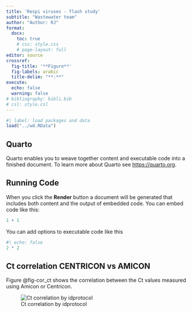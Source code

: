 ```yaml
---
title: 'Respi viruses - flash study'
subtitle: "Wastewater team"
author: "Author: RJ"
format:  
  docx: 
    toc: true
    # css: style.css
    # page-layout: full
editor: source
crossref:
  fig-title: '**Figure**'
  fig-labels: arabic
  title-delim: "**:**"
execute:
  echo: false
  warning: false
# bibliography: bibli.bib
# csl: style.csl
---
```


```r
#| label: load packages and data
load("../wd.RData")
```

## Quarto

Quarto enables you to weave together content and executable code into a finished document. To learn more about Quarto see <https://quarto.org>.

## Running Code

When you click the **Render** button a document will be generated that includes both content and the output of embedded code. You can embed code like this:

```r
1 + 1
```

You can add options to executable code like this

```r
#| echo: false
2 * 2
```

<!-- ```{r} -->
<!-- #| label: tbl-samples -->
<!-- #| tbl-cap: "Samples analysed" -->
<!-- #| echo: true -->
<!-- table_sample -->
<!-- ``` -->


## Ct correlation CENTRICON vs AMICON

Figure @fig-cor_ct shows the correlation between the Ct values measured using Amicon or Centricon.

![Ct correlation by idprotocol](./plots/Rplot.png){#fig-cor_ct}
